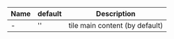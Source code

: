 | Name      | default | Description                                 |
|-----------|---------|---------------------------------------------|
| -         | ''      | tile main content (by default)              |
